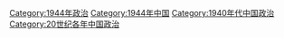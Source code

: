 [[Category:1944年政治|Category:1944年政治]]
[[Category:1944年中国|Category:1944年中国]]
[[Category:1940年代中国政治|Category:1940年代中国政治]]
[[Category:20世纪各年中国政治|Category:20世纪各年中国政治]]